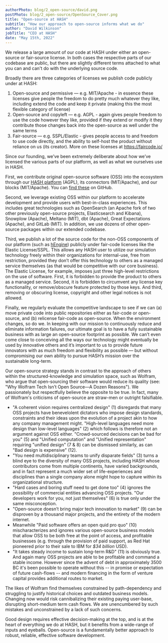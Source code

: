 ```yaml
---
authorPhoto: blog/2_open-source/david.png
postPhoto: blog/2_open-source/OpenSource_Cover.png
title: "Open-source at HASH"
subtitle: "How our approach to open-source informs what we do"
author: "David Wilkinson"
jobTitle: "CEO at HASH"
date: "May 15th, 2022"
---
```


We release a large amount of our code at HASH under either an open-source or fair-source license. In both cases the respective parts of our codebase are public, but there are slightly different terms attached to what you can and can't do with the underlying source code.

Broadly there are three categories of licenses we publish code publicly under at HASH:
1. Open-source and permissive — e.g. MIT/Apache - in essence these licenses give people the freedom to do pretty much whatever they like, including extend the code and keep it private (making this the most flexible category of license)
2. Open-source and copyleft — e.g. AGPL - again gives people freedom to use the code however they like, provided if they extend or modify it they contribute those changes back into the open-source as well under the same terms
3. Fair-source — e.g. SSPL/Elastic - gives people access to and freedom to use code directly, and the ability to self-host the product without reliance on us (its creator). More on these licenses at https://faircode.io/

Since our founding, we’ve been extremely deliberate about how we’ve licensed the various parts of our platform, as well as what we ourselves use in HASH.

First, we contribute original open-source software (OSS) into the ecosystem through our [HASH platform](https://hash.ai/platform/hash) (AGPL), its connectors (MIT/Apache), and our blocks (MIT/Apache). You can [find these](https://github.com/hashintel/hash/tree/main/packages/hash) on GitHub.

Second, we leverage existing OSS within our platform to accelerate development and provide users with best-in-class experiences. This includes great technologies such as OpenSearch (an Apache fork of two other previously open-source projects, Elasticsearch and Kibana), Snowplow (Apache), Meltano (MIT), dbt (Apache), Great Expectations (Apache), and GitLab (MIT). In addition, we use dozens of other open-source packages within our extended codebase.

Third, we publish a lot of the source code for the non-OSS components of our platform (such as [hEngine](https://hash.ai/platform/engine)) publicly under fair-code licenses like the Elastic License/SSPL. This allows any HASH user to utilize our simulation technology freely within their organizations for internal-use, free from restriction, provided they don’t offer this technology to others as a managed service themselves (as that would be competitive with our core business). The Elastic License, for example, imposes just three high-level restrictions on the use of software. First, it is forbidden to provide the product to others as a managed service. Second, it is forbidden to circumvent any license key functionality, or remove/obscure feature protected by those keys. And third, removing or obscuring license, copyright and other legal notices is not allowed.

Finally, we regularly evaluate the competitive landscape to see if we can (a) move private code into public repositories either as fair-code or open-source, and (b) relicense fair-code as open-source. When the environment changes, so do we. In keeping with our mission to continuously reduce and eliminate information failures, our ultimate goal is to have a fully sustainable business with as large an open-source footprint as possible. We can’t even come close to conceiving all the ways our technology might eventually be used by innovative others and it’s important to us to provide future innovators with as much freedom and flexibility as possible — but without compromising our own ability to pursue HASH’s mission over the sustainable long-term.

Our open-source strategy stands in contrast to the approach of others within the structured-knowledge and simulation space, such as Wolfram, who argue that open-sourcing their software would reduce its quality (see: "Why Wolfram Tech Isn’t Open Source—A Dozen Reasons"). We passionately but respectfully believe the opposite to be true. In fact, many of Wolfram's criticisms of open-source are straw-men or outright falsifiable.

- "A coherent vision requires centralized design" (1) disregards that many OSS projects have benevelolent dictators who impose design standards, constraints and their ideas upon the evolution of a project akin to how any company management might. "High-level languages need more design than low-level languages" (2) which follows is therefore not an argument against OSS either. "Crowd-sourced decisions can be bad for you" (5) and "Unified computation" and "Unified representation" requiring "unified design" (7 & 8) can be dismissed similarly, as can "Bad design is expensive" (12).
- "You need multidisciplinary teams to unify disparate fields" (3) turns a blind eye to the diversity of many OSS projects, including HASH whose contributors come from multiple continents, have varied backgrounds, and in fact represent a much wider set of life-experiences and disciplines than a single company alone might hope to capture within its organizational structure.
- "Hard cases and boring stuff need to get done too" (4) ignores the possibility of commercial entities advancing OSS projects. "Our developers work for you, not just themselves" (6) is true only under the same misconception.
- "Open-source doesn’t bring major tech innovation to market" (9) can be disproven by a thousand major projects, and the entirety of the modern internet.
- Meanwhile "Paid software offers an open quid pro quo" (10) mischaracterizes and ignores various open-source business models that allow OSS to be both free at the point of access, and profitable businesses (e.g. through the provision of paid support, as Red Hat pioneered prior to their sale to IBM for _$34 billion_ USD).
- "It takes steady income to sustain long-term R&D" (11) is obviously true. And again many OSS projects are able to be profitable and command a stable income. However since the advent of debt in approximately 3500 BC it's been possible to operate without this -- in promise or expectation of future cash-flows -- and modern financing in the form of venture capital provides additional routes to market.

The likes of Wolfram find themselves constrained by path-dependency and struggling to justify historical choices and outdated business models. Changing now would risk cannibalizing their existing paying user-base, disrupting short-medium term cash flows. We are unencumbered by such mistakes and unconstrained by a lack of such concerns.

Good design requires effective decision-making at the top, and is at the heart of everything we do at HASH, but it benefits from a wide-range of inputs and eyeballs. Open-source is a fundamentally better approach to robust, reliable, effective software development.
